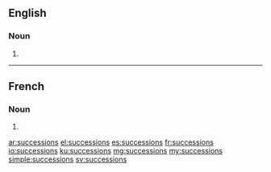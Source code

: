 ==English==

===Noun===
{{head|en|plural}}

# {{plural of|succession|lang=en}}

----

==French==

===Noun===
{{head|fr|plural|g=?}}

# {{plural of|succession|lang=fr}}

[[ar:successions]]
[[el:successions]]
[[es:successions]]
[[fr:successions]]
[[io:successions]]
[[ku:successions]]
[[mg:successions]]
[[my:successions]]
[[simple:successions]]
[[sv:successions]]